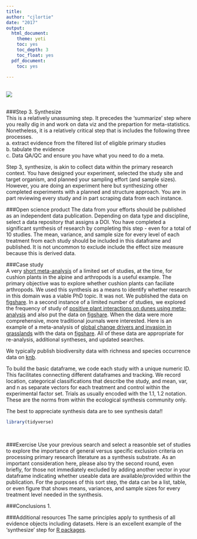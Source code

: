 ```yaml
---
title: 
author: "cjlortie"
date: "2017"
output:
  html_document:
    theme: yeti
    toc: yes
    toc_depth: 3
    toc_float: yes
  pdf_document:
    toc: yes
   
---
```


<br>
![](./synthesize.jpg)     
<br>

###Step 3. Synthesize  
This is a relatively unassuming step. It precedes the 'summarize' step where you really dig in and work on data viz and the prepartion for meta-statistics. Nonetheless, it is a relatively critical step that is includes the following three processes.  
a. extract evidence from the filtered list of eligible primary studies  
b. tabulate the evidence  
c. Data QA/QC and ensure you have what you need to do a meta.

Step 3, synthesize, is akin to collect data within the primary research context. You have designed your experiment, selected the study site and target organism, and planned your sampling effort (and sample sizes). However, you are doing an experiment here but synthesizing other completed experiments with a planned and structure approach. You are in part reviewing every study and in part scraping data from each instance. 

###Open science product
The data from your efforts should be published as an independent data publication. Depending on data type and discipline, select a data repository that assigns a DOI. You have completed a significant synthesis of research by completing this step - even for a total of 10 studies. The mean, variance, and sample size for every level of each treatment from each study should be included in this dataframe and published. It is not uncommon to exclude include the effect size measure because this is derived data.

###Case study  
A very [short meta-analysis](https://peerj.com/articles/265/) of a limited set of studies, at the time, for cushion plants in the alpine and arthropods is a useful example. The primary objective was to explore whether cushion plants can faciliate arthropods. We used this synthesis as a means to identify whether research in this domain was a viable PhD topic.  It was not. We published the data on [figshare](https://figshare.com/articles/The_dataset_for_A_global_meta_analytic_contrast_of_cushion_plant_facilitation_of_plants_and_arthropods/1494752). In a second instance of a limited number of studies, we explored the frequency of study of [positive plant interactions on dunes using meta-analysis](https://peerj.com/articles/768/) and also put the data on [figshare](https://figshare.com/articles/A_meta_analytic_dataset_of_plant_facilitation_in_coastal_dune_systems_responses_regions_and_research_gaps/1495510). When the data were more comprehensive, more traditional journals were interested. Here is an example of a meta-analysis of [global change drivers and invasion in grasslands](http://onlinelibrary.wiley.com/doi/10.1111/1365-2745.12236/abstract) with the data on [figshare](https://figshare.com/articles/Dataset_for_Land_management_trumps_the_effects_of_climate_change_and_elevated_CO2_on_grassland_functioning/1112543). All of these data are appropriate for re-analysis, additional syntheses, and updated searches.  

We typically publish biodiversity data with richness and species occurrence data on [knb](https://knb.ecoinformatics.org).
<br>

To build the basic dataframe, we code each study with a unique numeric ID. This facilitates connecting different dataframes and tracking. We record location, categorical classifications that describe the study, and mean, var, and n as separate vectors for each treatment and control within the experimental factor set. Trials as usually encoded with the 1.1, 1.2 notation. These are the norms from within the ecological synthesis community only.

The best to appreciate synthesis data are to see synthesis data!!

```r
library(tidyverse)


```
<br>  

###Exercise
Use your previous search and select a reasonble set of studies to explore the importance of general versus specific exclusion criteria on processing primary research literature as a synthesis substrate. As an important consideration here, please also try the second round, even briefly, for those not immediately excluded by adding another vector in your dataframe indicating whether useable data are available/provided within the publication. For the purposes of this sort step, the data can be a list, table, or even figure that shows means, variances, and sample sizes for every treatment level needed in the synthesis.

###Conclusions
1. 

###Additional resources
The same principles apply to synthesis of all evidence objects including datasets. Here is an excellent example of the 'synthesize' step for [R packages](https://ropensci.org/blog/blog/2017/06/27/packagemetrics).